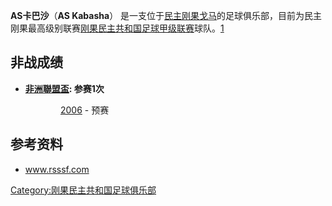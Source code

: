 '''AS卡巴沙'''（'''AS Kabasha'''） 是一支位于[[民主刚果|民主刚果]][[戈马|戈马]]的足球俱乐部，目前为民主刚果最高级别联赛[[刚果民主共和国足球甲级联赛|刚果民主共和国足球甲级联赛]]球队。[http://www.rsssf.com/tablesz/zaire08.html]{{Wayback|url=http://www.rsssf.com/tablesz/zaire08.html |date=20170621085055 }} 

==非战成绩==
*'''[[非洲聯盟盃|非洲聯盟盃]]: 参赛1次'''
::[[非洲聯盟盃|2006]] - 预赛

==参考资料==
*[http://www.rsssf.com/tablesz/zaire08.html www.rsssf.com]{{Wayback|url=http://www.rsssf.com/tablesz/zaire08.html |date=20170621085055 }}
 
[[Category:刚果民主共和国足球俱乐部|Category:刚果民主共和国足球俱乐部]]